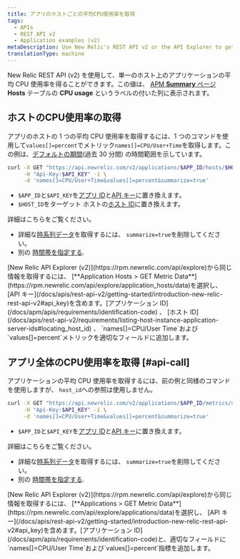 ```yaml
---
title: アプリのホストごとの平均CPU使用率を取得
tags:
  - APIs
  - REST API v2
  - Application examples (v2)
metaDescription: Use New Relic's REST API v2 or the API Explorer to get average CPU usage per by host.
translationType: machine
---
```


New Relic REST API (v2) を使用して、単一のホスト上のアプリケーションの平均 CPU 使用率を得ることができます。この値は、 [APM **Summary** ページ](/docs/apm/applications-menu/monitoring/apm-overview-page) **Hosts** テーブルの **CPU usage** というラベルの付いた列に表示されます。

## ホストのCPU使用率の取得

アプリのホストの 1 つの平均 CPU 使用率を取得するには、1 つのコマンドを使用して`values[]=percent`でメトリック`names[]=CPU/User+Time`を取得します。この例は、[デフォルトの期間](/docs/apis/rest-api-v2/requirements/specifying-time-range-v2)(過去 30 分間) の時間範囲を示しています。

```bash
curl -X GET "https://api.newrelic.com/v2/applications/$APP_ID/hosts/$HOST_ID/metrics/data.json" \
     -H "Api-Key:$API_KEY" -i \
     -d 'names[]=CPU/User+Time&values[]=percent&summarize=true'
```

* `$APP_ID`と`$API_KEY`を[アプリ ID](/docs/apm/apis/requirements/identification-code)と[API キー](/docs/apis/rest-api-v2/getting-started/introduction-new-relic-rest-api-v2#api_key)に置き換えます。
* `$HOST_ID`をターゲット ホストの[ホスト ID](/docs/apis/rest-api-v2/requirements/listing-host-instance-application-server-ids#locating_host_id)に置き換えます。

詳細はこちらをご覧ください。

* 詳細な[時系列データ](/docs/apis/rest-api-v2/requirements/calculating-average-metric-values-summarize)を取得するには、 `summarize=true`を削除してください。
* 別の [時間帯を指定する](/docs/apis/rest-api-v2/requirements/specifying-time-range-v2).

<Callout variant="tip">
  [New Relic API Explorer (v2)](https://rpm.newrelic.com/api/explore)から同じ情報を取得するには、 [**Application Hosts > GET Metric Data**](https://rpm.newrelic.com/api/explore/application_hosts/data)を選択し、 [API キー](/docs/apis/rest-api-v2/getting-started/introduction-new-relic-rest-api-v2#api_key)を含めます。[アプリケーション ID](/docs/apm/apis/requirements/identification-code) 、 [ホスト ID](/docs/apis/rest-api-v2/requirements/listing-host-instance-application-server-ids#locating_host_id) 、 `names[]=CPU/User Time`および`values[]=percent`メトリックを適切なフィールドに追加します。
</Callout>

## アプリ全体のCPU使用率を取得 [#api-call]

アプリケーションの平均 CPU 使用率を取得するには、前の例と同様のコマンドを使用しますが、 `host_id`への参照は使用しません。

```bash
curl -X GET "https://api.newrelic.com/v2/applications/$APP_ID/metrics/data.json" \
     -H "Api-Key:$API_KEY" -i \
     -d 'names[]=CPU/User+Time&values[]=percent&summarize=true'
```

* `$APP_ID`と`$API_KEY`を[アプリ ID](/docs/apm/apis/requirements/identification-code)と[API キー](/docs/apis/rest-api-v2/getting-started/introduction-new-relic-rest-api-v2#api_key)に置き換えます。

詳細はこちらをご覧ください。

* 詳細な[時系列データ](/docs/apis/rest-api-v2/requirements/calculating-average-metric-values-summarize)を取得するには、 `summarize=true`を削除してください。
* 別の [時間帯を指定する](/docs/apis/rest-api-v2/requirements/specifying-time-range-v2).

<Callout variant="tip">
  [New Relic API Explorer (v2)](https://rpm.newrelic.com/api/explore)から同じ情報を取得するには、 [**Applications > GET Metric Data**](https://rpm.newrelic.com/api/explore/applications/data)を選択し、 [API キー](/docs/apis/rest-api-v2/getting-started/introduction-new-relic-rest-api-v2#api_key)を含めます。[アプリケーション ID](/docs/apm/apis/requirements/identification-code)と、適切なフィールドに`names[]=CPU/User Time`および`values[]=percent`指標を追加します。
</Callout>